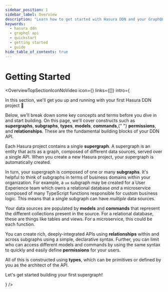 ```yaml
---
sidebar_position: 1
sidebar_label: Overview
description: "Learn how to get started with Hasura DDN and your GraphQL API."
keywords:
  - hasura ddn
  - graphql api
  - quickstart
  - getting started
  - guide
hide_table_of_contents: true
---
```



# Getting Started

<OverviewTopSectionIconNoVideo
  icon={<Icon />}
  links={[]}
  intro={
    <div>
      <p>In this section, we'll get you up and running with your first Hasura DDN project 🎉</p>
      <p>
        Below, we'll break down some key concepts and terms before you dive in and start building. On this page, we'll
        cover constructs such as <b>supergraphs</b>, <b>subgraphs</b>, <b>types</b>, <b>models</b>, <b>commands</b>,{" "}
        <b>permissions</b>, and <b>relationships</b>. These are the fundamental building blocks of your DDN API.
      </p>
      <p>
        Each Hasura project contains a single <b>supergraph</b>. A supergraph is an entity that acts as a graph,
        composed of different data sources, served over a single API. When you create a new Hasura project, your
        supergraph is automatically created.
      </p>
      <p>
        In turn, your supergraph is composed of one or many <b>subgraphs</b>. It's helpful to think of subgraphs in
        terms of business domains within your organization. For example, a <code>ux</code> subgraph may be created for a
        User Experience team which owns a relational database <i>and</i> a microservice composed of many TypeScript
        functions responsible for custom business logic. This means that a single subgraph can have <i>multiple</i> data
        sources.
      </p>
      <p>
        Your data sources are populated by <b>models</b> and <b>commands</b> that represent the different collections
        present in the source. For a relational database, these are things like tables and views. For a microservice,
        this could be each function.
      </p>
      <p>
        You can create rich, deeply-integrated APIs using <b>relationships</b> within and across subgraphs using a
        simple, declarative syntax. Further, you can limit who can access different models and commands by using the
        same syntax to quickly and easily define <b>permissions</b> for your users.
      </p>
      <p>
        All of this is constructed using <b>types</b>, which can be primitives or defined by you as the architect of the
        API.
      </p>
      <p>Let's get started building your first supergraph!</p>
    </div>
  }
/>
